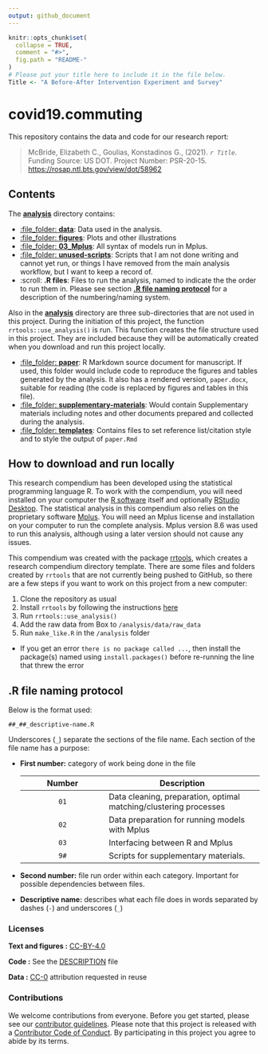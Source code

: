 ```yaml
---
output: github_document
---
```


<!-- README.md is generated from README.Rmd. Please edit that file -->

```r
knitr::opts_chunk$set(
  collapse = TRUE,
  comment = "#>",
  fig.path = "README-"
)
# Please put your title here to include it in the file below.
Title <- "A Before-After Intervention Experiment and Survey"
```

# covid19.commuting

This repository contains the data and code for our research report:

> McBride, Elizabeth C., Goulias, Konstadinos G., (2021). _`r Title`_. Funding Source: US DOT. Project Number: PSR-20-15. <https://rosap.ntl.bts.gov/view/dot/58962>


## Contents

The [**analysis**](/analysis) directory contains:

  - [:file\_folder: **data**](/analysis/data): Data used in the analysis.
  - [:file\_folder: **figures**](/analysis/figures): Plots and other
    illustrations
  - [:file\_folder: **03_Mplus**](/analysis/03_Mplus): All syntax of models run in Mplus.
  - [:file\_folder: **unused-scripts**](/analysis/unused-scripts): Scripts that I am not done writing and cannot yet run, or things I have removed from the main analysis workflow, but I want to keep a record of.
  - :scroll: **.R files**: Files to run the analysis, named to indicate the the order to run them in. Please see section [**.R file naming protocol**](https://github.com/e-mcbride/covid19.commuting#r-file-naming-protocol) for a description of the numbering/naming system.


Also in the [**analysis**](/analysis) directory are three sub-directories that are not used in this project. During the initiation of this project, the function `rrtools::use_analysis()` is run. This function creates the file structure used in this project. They are included because they will be automatically created when you download and run this project locally.
  
  - [:file\_folder: **paper**](/analysis/paper): R Markdown source document
    for manuscript. If used, this folder would include code to reproduce the figures and tables generated by the analysis. It also has a rendered version, `paper.docx`, suitable for reading (the code is replaced by figures
    and tables in this file). 
  - [:file\_folder: **supplementary-materials**](/analysis/supplementary-materials): Would contain Supplementary materials including notes and other documents prepared and collected during the analysis.
  - [:file\_folder: **templates**](/analysis/templates): Contains files to set reference list/citation style and to style the output of `paper.Rmd`


## How to download and run locally

This research compendium has been developed using the statistical programming
language R. To work with the compendium, you will need
installed on your computer the [R software](https://cloud.r-project.org/)
itself and optionally [RStudio Desktop](https://rstudio.com/products/rstudio/download/). The statistical analysis in this compendium also relies on the proprietary software [Mplus](https://www.statmodel.com/). You will need an Mplus license and installation on your computer to run the complete analysis. Mplus version 8.6 was used to run this analysis, although using a later version should not cause any issues.

This compendium was created with the package [rrtools](https://github.com/benmarwick/rrtools), which creates a research compendium directory template. There are some files and folders created by `rrtools` that are not currently being pushed to GitHub, so there are a few steps if you want to work on this project from a new computer:

1. Clone the repository as usual
2. Install `rrtools` by following the instructions [here](https://github.com/benmarwick/rrtools)
3. Run `rrtools::use_analysis()`
4. Add the raw data from Box to `/analysis/data/raw_data`
5. Run `make_like.R` in the `/analysis` folder
  + If you get an error `there is no package called ...`, then install the package(s) named using `install.packages()` before re-running the line that threw the error 

## .R file naming protocol

Below is the format used:

```
##_##_descriptive-name.R
```

Underscores (`_`) separate the sections of the file name. Each section of the file name has a purpose:

* **First number:** category of work being done in the file

  Number | Description
  :----: | -----------
   `01`  | Data cleaning, preparation, optimal matching/clustering processes
   `02`  | Data preparation for running models with Mplus
   `03`  | Interfacing between R and Mplus
   `9#`  | Scripts for supplementary materials.
   
* **Second number:** file run order within each category. Important for possible dependencies between files.
* **Descriptive name:** describes what each file does in words separated by dashes (`-`) and underscores (`_`)


### Licenses

**Text and figures :**  [CC-BY-4.0](http://creativecommons.org/licenses/by/4.0/)

**Code :** See the [DESCRIPTION](DESCRIPTION) file

**Data :** [CC-0](http://creativecommons.org/publicdomain/zero/1.0/) attribution requested in reuse

### Contributions

We welcome contributions from everyone. Before you get started, please see our [contributor guidelines](CONTRIBUTING.md). Please note that this project is released with a [Contributor Code of Conduct](CONDUCT.md). By participating in this project you agree to abide by its terms.

<!-- ### Personal To Do List -->

<!-- Checklist -->

<!-- * :black_square_button: make csv-to-rds function (roxygen and stuff) -->
<!-- * :black_square_button: Fix Excel import issue, replace raw data files -->
<!-- * :black_square_button: Make the cleanup into a function (so it can be applied to different raw data downloads) -->

<!-- Legend -->

<!-- * :white_check_mark: complete  -->
<!-- * :black_square_button: incomplete -->
<!-- ### Personal Notes -->

<!-- * If I get to do another round of this survey, then I might make some changes to the format -->
<!--   + I would put the question 'Please mark any means of transportation you use to get to work, school, shopping, or any other places you need to visit...' before any other mode questions and have it eliminate the other modes from future questions about modes for the respondents so they don't have to do it repeatedly -->
  
